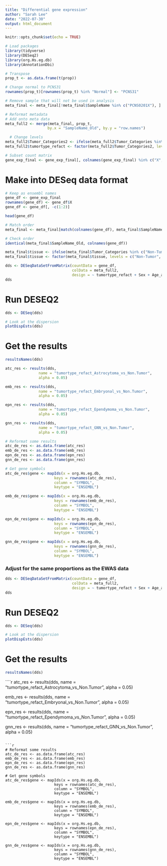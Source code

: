 ```yaml
---
title: "Differential gene expression"
author: "Sarah Lee"
date: "2022-07-30"
output: html_document
---
```


```r
knitr::opts_chunk$set(echo = TRUE)

# Load packages
library(tidyverse)
library(DESeq2)
library(org.Hs.eg.db)
library(AnnotationDbi)
```

```r
# Transpose
prop_t <- as.data.frame(t(prop))
```

```r
# Change normal to PCNS31
rownames(prop_t)[rownames(prop_t) %in% "Normal"] <- "PCNS31"
```

```r
# Remove sample that will not be used in analysis
meta_final <- meta_final[!meta_final$SampleName %in% c("PCNS0201X"), ]
```

```r
# Reformat metadata
# Add onto meta data
meta_full2 <- merge(meta_final, prop_t, 
                   by.x = "SampleName_Old", by.y = "row.names")

  # Change levels
meta_full2$Tumor_Categories2 <- ifelse(meta_full2$Tumor_Categories %in% "Glioneuronal/neuronal", "GNN", paste0(meta_full2$Tumor_Categories))
meta_full2$tumortype_refact <- factor(meta_full2$Tumor_Categories2, levels = c("Non-Tumor", "Astrocytoma", "Embryonal", "Ependymoma", "GNN"))
```

```r
# Subset count matrix
gene_exp_final <- gene_exp_final[, colnames(gene_exp_final) %in% c("X", "gene",meta_final$SampleName_Old)]
```

# Make into DESeq data format
```r
# Keep as ensembl names
gene_df <- gene_exp_final
rownames(gene_df) <- gene_df$X
gene_df <- gene_df[, -c(1:2)]

head(gene_df)
```

```r
# Match order
meta_final <- meta_final[match(colnames(gene_df), meta_final$SampleName_Old),]

# Check order
identical(meta_final$SampleName_Old, colnames(gene_df))
```

```r
meta_final$tissue <- ifelse(meta_final$Tumor_Categories %in% c("Non-Tumor"), "Non-Tumor", "Tumor")
meta_final$tissue <- factor(meta_final$tissue, levels = c("Non-Tumor", "Tumor"))
```

```r
dds <- DESeqDataSetFromMatrix(countData = gene_df,
                              colData = meta_full2,
                              design = ~ tumortype_refact + Sex + Age_at_Diagnosis)
dds
```

# Run DESEQ2
```r
dds <- DESeq(dds)
```

```r
# Look at the dispersion
plotDispEsts(dds)
```

# Get the results
```r
resultsNames(dds)
```

```r
atc_res <- results(dds, 
               name = "tumortype_refact_Astrocytoma_vs_Non.Tumor",
               alpha = 0.05)

emb_res <- results(dds, 
               name = "tumortype_refact_Embryonal_vs_Non.Tumor",
               alpha = 0.05)

epn_res <- results(dds, 
               name = "tumortype_refact_Ependymoma_vs_Non.Tumor",
               alpha = 0.05)

gnn_res <- results(dds, 
               name = "tumortype_refact_GNN_vs_Non.Tumor",
               alpha = 0.05)
```


```r
# Reformat some results
atc_de_res <- as.data.frame(atc_res)
emb_de_res <- as.data.frame(emb_res)
epn_de_res <- as.data.frame(epn_res)
gnn_de_res <- as.data.frame(gnn_res)

# Get gene symbols
atc_de_res$gene <- mapIds(x = org.Hs.eg.db,
                      keys = rownames(atc_de_res), 
                      column = "SYMBOL", 
                      keytype = "ENSEMBL")

emb_de_res$gene <- mapIds(x = org.Hs.eg.db,
                      keys = rownames(emb_de_res), 
                      column = "SYMBOL", 
                      keytype = "ENSEMBL")

epn_de_res$gene <- mapIds(x = org.Hs.eg.db,
                      keys = rownames(epn_de_res), 
                      column = "SYMBOL", 
                      keytype = "ENSEMBL")

gnn_de_res$gene <- mapIds(x = org.Hs.eg.db,
                      keys = rownames(gnn_de_res), 
                      column = "SYMBOL", 
                      keytype = "ENSEMBL")
```


### Adjust for the same proportions as the EWAS data
```r
dds <- DESeqDataSetFromMatrix(countData = gene_df,
                              colData = meta_full2,
                              design = ~ tumortype_refact + Sex + Age_at_Diagnosis + NEU + OPC + RGC + NSC + UBC)
dds
```

# Run DESEQ2
```r
dds <- DESeq(dds)
```


```r
# Look at the dispersion
plotDispEsts(dds)
```

# Get the results
```r
resultsNames(dds)
```

````r
atc_res <- results(dds, 
               name = "tumortype_refact_Astrocytoma_vs_Non.Tumor",
               alpha = 0.05)

emb_res <- results(dds, 
               name = "tumortype_refact_Embryonal_vs_Non.Tumor",
               alpha = 0.05)

epn_res <- results(dds, 
               name = "tumortype_refact_Ependymoma_vs_Non.Tumor",
               alpha = 0.05)

gnn_res <- results(dds, 
               name = "tumortype_refact_GNN_vs_Non.Tumor",
               alpha = 0.05)
```

```r
# Reformat some results
atc_de_res <- as.data.frame(atc_res)
emb_de_res <- as.data.frame(emb_res)
epn_de_res <- as.data.frame(epn_res)
gnn_de_res <- as.data.frame(gnn_res)

# Get gene symbols
atc_de_res$gene <- mapIds(x = org.Hs.eg.db,
                      keys = rownames(atc_de_res), 
                      column = "SYMBOL", 
                      keytype = "ENSEMBL")

emb_de_res$gene <- mapIds(x = org.Hs.eg.db,
                      keys = rownames(emb_de_res), 
                      column = "SYMBOL", 
                      keytype = "ENSEMBL")

epn_de_res$gene <- mapIds(x = org.Hs.eg.db,
                      keys = rownames(epn_de_res), 
                      column = "SYMBOL", 
                      keytype = "ENSEMBL")

gnn_de_res$gene <- mapIds(x = org.Hs.eg.db,
                      keys = rownames(gnn_de_res), 
                      column = "SYMBOL", 
                      keytype = "ENSEMBL")
```
